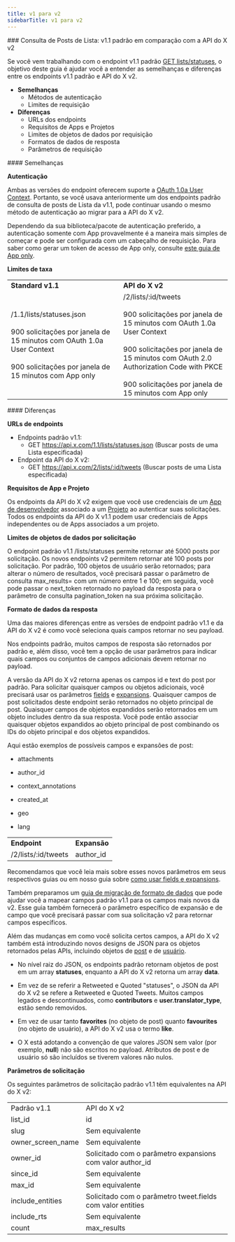 ```yaml
---
title: v1 para v2
sidebarTitle: v1 para v2
---
```



<div id="list-posts-lookup-standard-v11-compared-to-x-api-v2">
  ### Consulta de Posts de Lista: v1.1 padrão em comparação com a API do X v2
</div>

Se você vem trabalhando com o endpoint v1.1 padrão [GET lists/statuses](https://developer.x.com/en/docs/twitter-api/v1/accounts-and-users/create-manage-lists/api-reference/get-lists-statuses), o objetivo deste guia é ajudar você a entender as semelhanças e diferenças entre os endpoints v1.1 padrão e API do X v2.

- **Semelhanças**
  - Métodos de autenticação
  - Limites de requisição
- **Diferenças**
  - URLs dos endpoints
  - Requisitos de Apps e Projetos
  - Limites de objetos de dados por requisição
  - Formatos de dados de resposta
  - Parâmetros de requisição

<div id="similarities">
  #### Semelhanças
</div>

**Autenticação**

Ambas as versões do endpoint oferecem suporte a [OAuth 1.0a User Context](/pt-BR/resources/fundamentals/authentication#oauth-2-0). Portanto, se você usava anteriormente um dos endpoints padrão de consulta de posts de Lista da v1.1, pode continuar usando o mesmo método de autenticação ao migrar para a API do X v2.

Dependendo da sua biblioteca/pacote de autenticação preferido, a autenticação somente com App provavelmente é a maneira mais simples de começar e pode ser configurada com um cabeçalho de requisição. Para saber como gerar um token de acesso de App only, consulte [este guia de App only](/pt-BR/resources/fundamentals/authentication#bearer-token-also-known-as-app-only).

**Limites de taxa**

|     |     |
| :--- | :--- |
| **Standard v1.1** | **API do X v2** |
| /1.1/lists/statuses.json<br /><br />900 solicitações por janela de 15 minutos com OAuth 1.0a User Context<br /><br />900 solicitações por janela de 15 minutos com App only | /2/lists/:id/tweets<br /><br />900 solicitações por janela de 15 minutos com OAuth 1.0a User Context<br /><br />900 solicitações por janela de 15 minutos com OAuth 2.0 Authorization Code with PKCE<br /><br />900 solicitações por janela de 15 minutos com App only |

<div id="differences">
  #### Diferenças
</div>

**URLs de endpoints**

- Endpoints padrão v1.1:
  - GET https://api.x.com/1.1/lists/statuses.json
    (Buscar posts de uma Lista especificada)
- Endpoint da API do X v2:
  - GET https://api.x.com/2/lists/:id/tweets
    (Buscar posts de uma Lista especificada)

**Requisitos de App e Projeto**

Os endpoints da API do X v2 exigem que você use credenciais de um [App de desenvolvedor](/pt-BR/resources/fundamentals/developer-apps) associado a um [Projeto](/pt-BR/resources/fundamentals/projects) ao autenticar suas solicitações. Todos os endpoints da API do X v1.1 podem usar credenciais de Apps independentes ou de Apps associados a um projeto.

**Limites de objetos de dados por solicitação**

O endpoint padrão v1.1 /lists/statuses permite retornar até 5000 posts por solicitação. Os novos endpoints v2 permitem retornar até 100 posts por solicitação. Por padrão, 100 objetos de usuário serão retornados; para alterar o número de resultados, você precisará passar o parâmetro de consulta max\_results= com um número entre 1 e 100; em seguida, você pode passar o next\_token retornado no payload da resposta para o parâmetro de consulta pagination\_token na sua próxima solicitação.

**Formato de dados da resposta**

Uma das maiores diferenças entre as versões de endpoint padrão v1.1 e da API do X v2 é como você seleciona quais campos retornar no seu payload.

Nos endpoints padrão, muitos campos de resposta são retornados por padrão e, além disso, você tem a opção de usar parâmetros para indicar quais campos ou conjuntos de campos adicionais devem retornar no payload.

A versão da API do X v2 retorna apenas os campos id e text do post por padrão. Para solicitar quaisquer campos ou objetos adicionais, você precisará usar os parâmetros [fields](/pt-BR/x-api/fundamentals/fields) e [expansions](/pt-BR/x-api/fundamentals/expansions). Quaisquer campos de post solicitados deste endpoint serão retornados no objeto principal de post. Quaisquer campos de objetos expandidos serão retornados em um objeto includes dentro da sua resposta. Você pode então associar quaisquer objetos expandidos ao objeto principal de post combinando os IDs do objeto principal e dos objetos expandidos. 

Aqui estão exemplos de possíveis campos e expansões de post:

- attachments

- author\_id

- context\_annotations

- created\_at

- geo

- lang

|     |     |
| :--- | :--- |
| **Endpoint** | **Expansão** |
| /2/lists/:id/tweets | author\_id |

Recomendamos que você leia mais sobre esses novos parâmetros em seus respectivos guias ou em nosso guia sobre [como usar fields e expansions](/pt-BR/x-api/fundamentals/data-dictionary#how-to-use-fields-and-expansions). 

Também preparamos um [guia de migração de formato de dados](/pt-BR/x-api/migrate/data-format-migration) que pode ajudar você a mapear campos padrão v1.1 para os campos mais novos da v2. Esse guia também fornecerá o parâmetro específico de expansão e de campo que você precisará passar com sua solicitação v2 para retornar campos específicos. 

Além das mudanças em como você solicita certos campos, a API do X v2 também está introduzindo novos designs de JSON para os objetos retornados pelas APIs, incluindo objetos de [post](/pt-BR/x-api/fundamentals/data-dictionary#tweet) e de [usuário](/pt-BR/x-api/fundamentals/data-dictionary#user).

- No nível raiz do JSON, os endpoints padrão retornam objetos de post em um array **statuses**, enquanto a API do X v2 retorna um array **data**. 

- Em vez de se referir a Retweeted e Quoted "statuses", o JSON da API do X v2 se refere a Retweeted e Quoted Tweets. Muitos campos legados e descontinuados, como **contributors** e **user.translator\_type**, estão sendo removidos. 

- Em vez de usar tanto **favorites** (no objeto de post) quanto **favourites** (no objeto de usuário), a API do X v2 usa o termo **like**.

- O X está adotando a convenção de que valores JSON sem valor (por exemplo, **null**) não são escritos no payload. Atributos de post e de usuário só são incluídos se tiverem valores não nulos.
   

**Parâmetros de solicitação**

Os seguintes parâmetros de solicitação padrão v1.1 têm equivalentes na API do X v2:

|     |     |
| :--- | :--- |
| Padrão v1.1 | API do X v2 |
| list\_id | id  |
| slug | Sem equivalente |
| owner\_screen\_name | Sem equivalente |
| owner\_id | Solicitado com o parâmetro expansions com valor author\_id |
| since\_id | Sem equivalente |
| max\_id | Sem equivalente |
| include\_entities | Solicitado com o parâmetro tweet.fields com valor entities |
| include\_rts | Sem equivalente |
| count | max\_results |